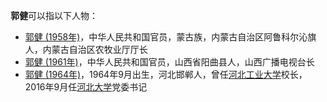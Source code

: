'''郭健'''可以指以下人物：

* [[郭健_(1958年)|郭健 (1958年)]]，中华人民共和国官员，蒙古族，内蒙古自治区阿鲁科尔沁旗人，内蒙古自治区农牧业厅厅长
* [[郭健_(1961年)|郭健 (1961年)]]，中华人民共和国官员，山西省阳曲县人，山西广播电视台长
* [[郭健_(1964年)|郭健 (1964年)]]，1964年9月出生，河北邯郸人，曾任[[河北工业大学|河北工业大学]]校长，2016年9月任[[河北大学|河北大学]]党委书记

{{disambig|J|Cat=二字郭姓人名消歧義}}